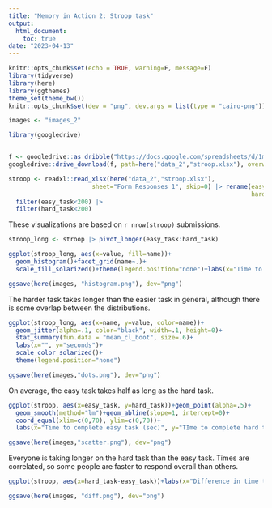 ```yaml
---
title: "Memory in Action 2: Stroop task"
output: 
  html_document:
    toc: true
date: "2023-04-13"
---
```


```r
knitr::opts_chunk$set(echo = TRUE, warning=F, message=F)
library(tidyverse)
library(here)
library(ggthemes)
theme_set(theme_bw())
knitr::opts_chunk$set(dev = "png", dev.args = list(type = "cairo-png"))

images <- "images_2"
```

```r
library(googledrive)


f <- googledrive::as_dribble("https://docs.google.com/spreadsheets/d/1muyH0Dw2tNPK5iQ3NyiwOAz7ISWi7KoKQd6uhQnf24Q/edit#gid=262186472")
googledrive::drive_download(f, path=here("data_2","stroop.xlsx"), overwrite=T)
```

```r

stroop <- readxl::read_xlsx(here("data_2","stroop.xlsx"), 
                       sheet="Form Responses 1", skip=0) |> rename(easy_task=`Task 1: Copy & paste the amount of time (secs) elapsed it took you to complete "The easy practice test"`,
                                                                   hard_task=`Task 2: Copy & paste the amount of time (secs) elapsed it took you to complete "The real hard test"`) |> 
  filter(easy_task<200) |> 
  filter(hard_task<200)


```

These visualizations are based on `r nrow(stroop)` submissions. 

```r

stroop_long <- stroop |> pivot_longer(easy_task:hard_task) 

ggplot(stroop_long, aes(x=value, fill=name))+
  geom_histogram()+facet_grid(name~.)+
  scale_fill_solarized()+theme(legend.position="none")+labs(x="Time to complete task in seconds")

ggsave(here(images, "histogram.png"), dev="png")

```

The harder task takes longer than the easier task in general, although there is some overlap between the distributions. 

```r

ggplot(stroop_long, aes(x=name, y=value, color=name))+
  geom_jitter(alpha=.1, color="black", width=.1, height=0)+
  stat_summary(fun.data = "mean_cl_boot", size=.6)+
  labs(x="", y="seconds")+
  scale_color_solarized()+
  theme(legend.position="none")

ggsave(here(images,"dots.png"), dev="png")
```

On average, the easy task takes half as long as the hard task. 

```r

ggplot(stroop, aes(x=easy_task, y=hard_task))+geom_point(alpha=.5)+
  geom_smooth(method="lm")+geom_abline(slope=1, intercept=0)+
  coord_equal(xlim=c(0,70), ylim=c(0,70))+
  labs(x="Time to complete easy task (sec)", y="TIme to complete hard task (sec)")

ggsave(here(images,"scatter.png"), dev="png")
```

Everyone is taking longer on the hard task than the easy task. Times are correlated, so some people are faster to respond overall than others. 

```r

ggplot(stroop, aes(x=hard_task-easy_task))+labs(x="Difference in time to complete tasks")+geom_density()+geom_point(y=0, alpha=.5)

ggsave(here(images, "diff.png"), dev="png")
```